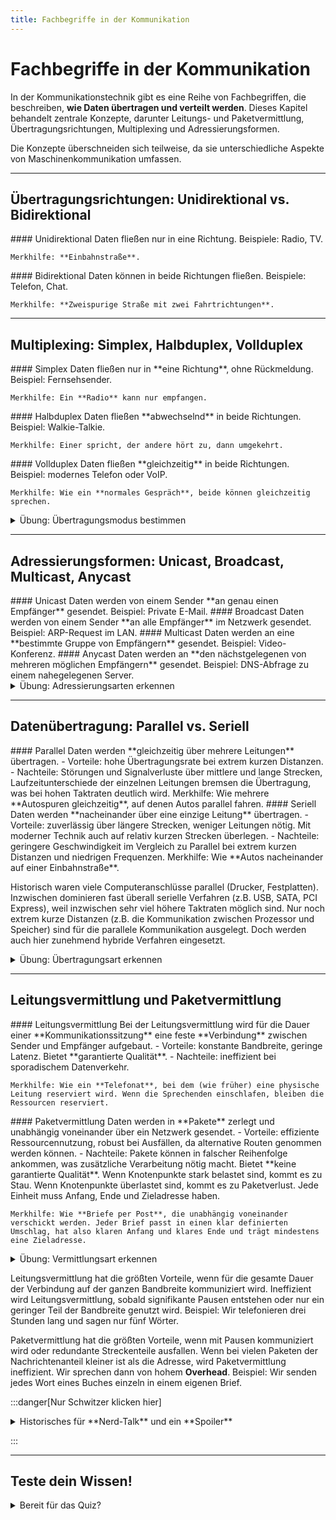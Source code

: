 ```yaml
---
title: Fachbegriffe in der Kommunikation
---
```


# Fachbegriffe in der Kommunikation

In der Kommunikationstechnik gibt es eine Reihe von Fachbegriffen, die beschreiben, **wie Daten übertragen und verteilt werden**. Dieses Kapitel behandelt zentrale Konzepte, darunter Leitungs- und Paketvermittlung, Übertragungsrichtungen, Multiplexing und Adressierungsformen. 

Die Konzepte überschneiden sich teilweise, da sie unterschiedliche Aspekte von Maschinenkommunikation umfassen.

---

## Übertragungsrichtungen: Unidirektional vs. Bidirektional

<Columns>
  <Column className='text--left'>
    #### Unidirektional
    Daten fließen nur in eine Richtung. Beispiele: Radio, TV.

    Merkhilfe: **Einbahnstraße**.
  </Column>
  <Column className='text--left'>
    #### Bidirektional
    Daten können in beide Richtungen fließen. Beispiele: Telefon, Chat.

    Merkhilfe: **Zweispurige Straße mit zwei Fahrtrichtungen**.
  </Column>
</Columns>

---

## Multiplexing: Simplex, Halbduplex, Vollduplex

<Columns>
  <Column className='text--left'>
    #### Simplex
    Daten fließen nur in **eine Richtung**, ohne Rückmeldung. 
    Beispiel: Fernsehsender.

    Merkhilfe: Ein **Radio** kann nur empfangen.
  </Column>
  <Column className='text--left'>
    #### Halbduplex
    Daten fließen **abwechselnd** in beide Richtungen. 
    Beispiel: Walkie-Talkie.

    Merkhilfe: Einer spricht, der andere hört zu, dann umgekehrt.
  </Column>
  <Column className='text--left'>
    #### Vollduplex
    Daten fließen **gleichzeitig** in beide Richtungen. 
    Beispiel: modernes Telefon oder VoIP.

    Merkhilfe: Wie ein **normales Gespräch**, beide können gleichzeitig sprechen.
  </Column>
</Columns>

<details>
  <summary>Übung: Übertragungsmodus bestimmen</summary>

<ItemMatch taskData={[
  { id: 'tv', text: 'Fernsehsignal', answer: 'Simplex' },
  { id: 'walkie', text: 'Walkie-Talkie', answer: 'Halbduplex' },
  { id: 'phone', text: 'VoIP-Telefonat', answer: 'Vollduplex' },
]} />

</details>

---

## Adressierungsformen: Unicast, Broadcast, Multicast, Anycast

<Columns>
  <Column className='text--left'>
    #### Unicast
    Daten werden von einem Sender **an genau einen Empfänger** gesendet.
    Beispiel: Private E-Mail.
  </Column>
  <Column className='text--left'>
    #### Broadcast
    Daten werden von einem Sender **an alle Empfänger** im Netzwerk gesendet.
    Beispiel: ARP-Request im LAN.
  </Column>
  <Column className='text--left'>
    #### Multicast
    Daten werden an eine **bestimmte Gruppe von Empfängern** gesendet.
    Beispiel: Video-Konferenz.
  </Column>
  <Column className='text--left'>
    #### Anycast
    Daten werden an **den nächstgelegenen von mehreren möglichen Empfängern** gesendet.
    Beispiel: DNS-Abfrage zu einem nahegelegenen Server.
  </Column>
</Columns>

<details>
  <summary>Übung: Adressierungsarten erkennen</summary>

<ItemMatch taskData={[
  { id: 'email', text: 'Eine E-Mail an eine einzelne Person', answer: 'Unicast' },
  { id: 'lan', text: 'ARP-Request an alle Geräte im LAN', answer: 'Broadcast' },
  { id: 'video', text: 'Video-Stream an registrierte Teilnehmer', answer: 'Multicast' },
  { id: 'dns', text: 'DNS-Abfrage zum nächsten Server', answer: 'Anycast' },
]} />

</details>

---
## Datenübertragung: Parallel vs. Seriell
<Columns>
<Column className='text--left'>
#### Parallel
Daten werden **gleichzeitig über mehrere Leitungen** übertragen.  
- Vorteile: hohe Übertragungsrate bei extrem kurzen Distanzen.  
- Nachteile: Störungen und Signalverluste über mittlere und lange Strecken, Laufzeitunterschiede der einzelnen Leitungen bremsen die Übertragung, was bei hohen Taktraten deutlich wird. 
Merkhilfe: Wie mehrere **Autospuren gleichzeitig**, auf denen Autos parallel fahren.
</Column>

<Column className='text--left'>
#### Seriell
Daten werden **nacheinander über eine einzige Leitung** übertragen.  
- Vorteile: zuverlässig über längere Strecken, weniger Leitungen nötig. Mit moderner Technik auch auf relativ kurzen Strecken überlegen.
- Nachteile: geringere Geschwindigkeit im Vergleich zu Parallel bei extrem kurzen Distanzen und niedrigen Frequenzen.  
Merkhilfe: Wie **Autos nacheinander auf einer Einbahnstraße**.
</Column>
</Columns>

Historisch waren viele Computeranschlüsse parallel (Drucker, Festplatten). Inzwischen dominieren fast überall serielle Verfahren (z.B. USB, SATA, PCI Express), weil inzwischen sehr viel höhere Taktraten möglich sind. Nur noch extrem kurze Distanzen (z.B. die Kommunikation zwischen Prozessor und Speicher) sind für die parallele Kommunikation ausgelegt. Doch werden auch hier zunehmend hybride Verfahren eingesetzt.

<details>
<summary>Übung: Übertragungsart erkennen</summary>
<ItemMatch taskData={[
  { id: 'usb', text: 'Daten werden nacheinander über eine Leitung übertragen (z.B. USB)', answer: 'Seriell' },
  { id: 'ide', text: 'Frühere Festplattenverbindung über mehrere Leitungen gleichzeitig', answer: 'Parallel' },
  { id: 'pci', text: 'Früherer Bus für interne PC-Komponenten, mehrere Leitungen gleichzeitig', answer: 'Parallel' },
  { id: 'ethernet', text: 'Moderne Netzwerkkabel übertragen Bits nacheinander', answer: 'Seriell' },
]} />
</details>

---

## Leitungsvermittlung und Paketvermittlung

<Columns>
  <Column className='text--left'>
    #### Leitungsvermittlung
    Bei der Leitungsvermittlung wird für die Dauer einer **Kommunikationssitzung** eine feste **Verbindung** zwischen Sender und Empfänger aufgebaut. 
    - Vorteile: konstante Bandbreite, geringe Latenz. Bietet **garantierte Qualität**.
    - Nachteile: ineffizient bei sporadischem Datenverkehr.

    Merkhilfe: Wie ein **Telefonat**, bei dem (wie früher) eine physische Leitung reserviert wird. Wenn die Sprechenden einschlafen, bleiben die Ressourcen reserviert.
  </Column>
  <Column className='text--left'>
    #### Paketvermittlung
    Daten werden in **Pakete** zerlegt und unabhängig voneinander über ein Netzwerk gesendet.
    - Vorteile: effiziente Ressourcennutzung, robust bei Ausfällen, da alternative Routen genommen werden können.
    - Nachteile: Pakete können in falscher Reihenfolge ankommen, was zusätzliche Verarbeitung nötig macht. Bietet **keine garantierte Qualität**. Wenn Knotenpunkte stark belastet sind, kommt es zu Stau. Wenn Knotenpunkte überlastet sind, kommt es zu Paketverlust. Jede Einheit muss Anfang, Ende und Zieladresse haben.

    Merkhilfe: Wie **Briefe per Post**, die unabhängig voneinander verschickt werden. Jeder Brief passt in einen klar definierten Umschlag, hat also klaren Anfang und klares Ende und trägt mindestens eine Zieladresse.
  </Column>
</Columns>

<details>
  <summary>Übung: Vermittlungsart erkennen</summary>

<ItemMatch taskData={[
  { id: 'call', text: 'Ein Telefonat über ein Dosentelefon mit gespannter Schnur.', answer: 'Leitungsvermittlung' },
  { id: 'email', text: 'E-Mails werden über das Internet versendet.', answer: 'Paketvermittlung' },
  { id: 'video', text: 'Live-Video über IP wird paketweise übertragen.', answer: 'Paketvermittlung' },
  { id: 'landline', text: 'Festnetztelefon während des Gesprächs reserviert die Leitung.', answer: 'Leitungsvermittlung' },
]} />

</details>

Leitungsvermittlung hat die größten Vorteile, wenn für die gesamte Dauer der Verbindung auf der ganzen Bandbreite kommuniziert wird. Ineffizient wird Leitungsvermittlung, sobald signifikante Pausen entstehen oder nur ein geringer Teil der Bandbreite genutzt wird. Beispiel: Wir telefonieren drei Stunden lang und sagen nur fünf Wörter.

Paketvermittlung hat die größten Vorteile, wenn mit Pausen kommuniziert wird oder redundante Streckenteile ausfallen. Wenn bei vielen Paketen der Nachrichtenanteil kleiner ist als die Adresse, wird Paketvermittlung ineffizient. Wir sprechen dann von hohem **Overhead**. Beispiel: Wir senden jedes Wort eines Buches einzeln in einem eigenen Brief.

:::danger[Nur Schwitzer klicken hier]
<details>
  <summary>Historisches für **Nerd-Talk** und ein **Spoiler**</summary>

Inzwischen hat sich die **Paketvermittlung** auch in der Telefonie **durchgesetzt**. 1999 wurde DSL als erste paketvermittelte Infrastruktur für das Internet eingeführt. Das deutsche Festnetz war noch bis 2015 weitgehend leitungsvermittelt. Beim Telefonieren gab es eine durchgängige physische Leitung zwischen den Teilnehmern. Zwischen 2015 und 2020 wurden die alten Kupferleitungen der örtlichen und überörtlichen Netze durch Glasfaserstrecken ersetzt und ein All-IP-Netz aufgebaut, das **nur noch paketvermittelt** arbeitet. 

Gleichzeitig wird, besonders bei interner Telefonie innerhalb von Unternehmen oder Behörden, zunehmend **Voice-over-IP** (**VoIP**) eingesetzt. VoIP nutzt das **Internetprotokoll** (**IP**), das ebenfalls **paketvermittelt** arbeitet. VoIP nutzt die bestehenden Datennetze und verursacht keine gesonderten Verbindungskosten. Skype, WhatsApp, Signal und Telegram nutzen ebenfalls VoIP für Audioanrufe.

Details zu VoIP lernen wir erst viel später.

</details>

:::

---
## Teste dein Wissen!
<details>
<summary>Bereit für das Quiz?</summary>
<Quiz questions={[
  {
    question: "Welche Vermittlungsart reserviert eine physische Verbindung zwischen Sender und Empfänger?",
    answers: [
      { text: "Paketvermittlung", isCorrect: false },
      { text: "Leitungsvermittlung", isCorrect: true },
      { text: "Unicast", isCorrect: false },
      { text: "Multiplexing", isCorrect: false }
    ],
  },
  {
    question: "Welche Vermittlungsart bietet eine garantierte Qualität?",
    answers: [
      { text: "Paketvermittlung", isCorrect: false },
      { text: "Leitungsvermittlung", isCorrect: true },
      { text: "Heiratsvermittlung", isCorrect: false },
      { text: "Polizeinotruf 110", isCorrect: false }
    ],
  },
  {
    question: "Bei welcher Vermittlungsart ist Stau möglich, aus dem Verzögerung (hohe Latenz) resultiert?",
    answers: [
      { text: "Paketvermittlung", isCorrect: true },
      { text: "Leitungsvermittlung", isCorrect: false },
      { text: "Haustiervermittlung", isCorrect: false },
      { text: "Fahrgemeinschaftsvermittlung", isCorrect: false }
    ],
  },
    {
    question: "Welche Technologie hat sich inzwischen auch in Bereichen durchgesetzt, wo früher eine andere dominierte?",
    answers: [
      { text: "Paketvermittlung", isCorrect: true },
      { text: "Leitungsvermittlung", isCorrect: false },
      { text: "Serielle Übertragung", isCorrect: true },
      { text: "Parallele Übertragung", isCorrect: false }
    ],
  },
  {
    question: "Bei welcher Vermittlungsart ist Überlastung möglich, aus der Paketverlust resultiert?",
    answers: [
      { text: "Paketvermittlung", isCorrect: true },
      { text: "Leitungsvermittlung", isCorrect: false },
      { text: "Global Unicast", isCorrect: false },
      { text: "Jobvermittlung", isCorrect: false }
    ],
  },

  {
    question: "Welche Vermittlungsart kann keine garantierte Qualität bieten?",
    answers: [
      { text: "Paketvermittlung", isCorrect: true },
      { text: "Leitungsvermittlung", isCorrect: false },
      { text: "Unicast", isCorrect: false },
      { text: "Multiplexing", isCorrect: false }
    ],
  },

  {
    question: "Bob sendet Alice ein Kochrezept. Für jede der 16 Anweisungen schreibt er eine eigene E-Mail.",
    answers: [
      { text: "Effiziente Nutzung der Leitungsvermittlung", isCorrect: false },
      { text: "Ineffiziente Nutzung der Paketvermittlung. Overhead ist zu hoch", isCorrect: true },
      { text: "Sinnvolle Verwendung von bidirektionaler Kommunikation", isCorrect: false },
      { text: "Wenig sinnvolle Nutzung der Leitungsvermittlung. Ressourcen werden verschwendet.", isCorrect: false }
    ],
  },
  {
    question: "Welcher Übertragunsmodus ist unidirektional?",
    answers: [
      { text: "Simplex", isCorrect: true },
      { text: "Halbduplex", isCorrect: false },
      { text: "Vollduplex", isCorrect: false },
      { text: "Goretex", isCorrect: false }
    ],
  },
  {
    question: "Welcher Übertragunsmodus ist bidirektional?",
    answers: [
      { text: "Simplex", isCorrect: false },
      { text: "Halbduplex", isCorrect: true },
      { text: "Vollduplex", isCorrect: true },
      { text: "Bieraufex", isCorrect: true }
    ],
  },
  {
    question: "Welche Übertragungsart ermöglicht gleichzeitiges Sprechen und Hören?",
    answers: [
      { text: "Simplex", isCorrect: false },
      { text: "Halbduplex", isCorrect: false },
      { text: "Vollduplex", isCorrect: true },
      { text: "Unidirektional", isCorrect: false }
    ],
  },
  {
    question: "Welche Adressierungsform sendet Daten an alle Teilnehmer im Netzwerk?",
    answers: [
      { text: "Broadcast", isCorrect: true },
      { text: "Unicast", isCorrect: false },
      { text: "Multicast", isCorrect: false },
      { text: "Anycast", isCorrect: false }
    ],
  },
  {
    question: "Welche Adressierungsform wählt den nächstgelegenen Empfänger?",
    answers: [
      { text: "Multicast", isCorrect: false },
      { text: "Anycast", isCorrect: true },
      { text: "Broadcast", isCorrect: false },
      { text: "Unicast", isCorrect: false }
    ],
  },
  {
    question: "Du fährst durch Hessen und siehst einen Unfall. Nachdem du die Unfallstelle abgesichert hast, wählst du den Notruf 112. Welche Adressierungsform wird intern beim Notruf genutzt?",
    answers: [
      { text: "Multicast", isCorrect: false },
      { text: "Anycast", isCorrect: true },
      { text: "Broadcast", isCorrect: false },
      { text: "Unicast", isCorrect: false }
    ],
  },
  {
    question: "Du hast die Aufgaben für die nächste Klassenarbeit 'gefunden'. Du sendest sie nicht in die Klassengruppe, sondern an deine drei Lieblingsklassenkameraden. Welche Adressierungsart hast du genutzt?",
    answers: [
      { text: "Multicast", isCorrect: true },
      { text: "Anycast", isCorrect: false },
      { text: "Broadcast", isCorrect: false },
      { text: "Unicast", isCorrect: false }
    ],
  },
  {
    question: "Ein Walkie-Talkie spricht und hört abwechselnd. Welche Übertragungsart ist das?",
    answers: [
      { text: "Simplex", isCorrect: false },
      { text: "Halbduplex", isCorrect: true },
      { text: "Vollduplex", isCorrect: false },
      { text: "Bidirektional", isCorrect: false }
    ],
  },
  {
    question: "Wegen einer Baustelle ist die Landstraße streckenweise einspurig. Eine Ampel regelt, welche Fahrtrichtung die Engstelle gerade befahren darf. Welche Übertragungsart ist das?",
    answers: [
      { text: "Simplex", isCorrect: false },
      { text: "Halbduplex", isCorrect: true },
      { text: "Vollduplex", isCorrect: false },
      { text: "Bidirektional", isCorrect: false }
    ],
  },
  {
    question: "Daten werden gleichzeitig über mehrere Leitungen übertragen. Welche Art ist das?",
    answers: [
      { text: "Seriell", isCorrect: false },
      { text: "Parallel", isCorrect: true },
      { text: "Halbduplex", isCorrect: false },
      { text: "Simplex", isCorrect: false }
    ],
  },
  {
    question: "Daten werden nacheinander über eine Leitung übertragen. Welche Art ist das?",
    answers: [
      { text: "Seriell", isCorrect: true },
      { text: "Parallel", isCorrect: false },
      { text: "Vollduplex", isCorrect: false },
      { text: "Bidirektional", isCorrect: false }
    ],
  },
]} />
</details>
